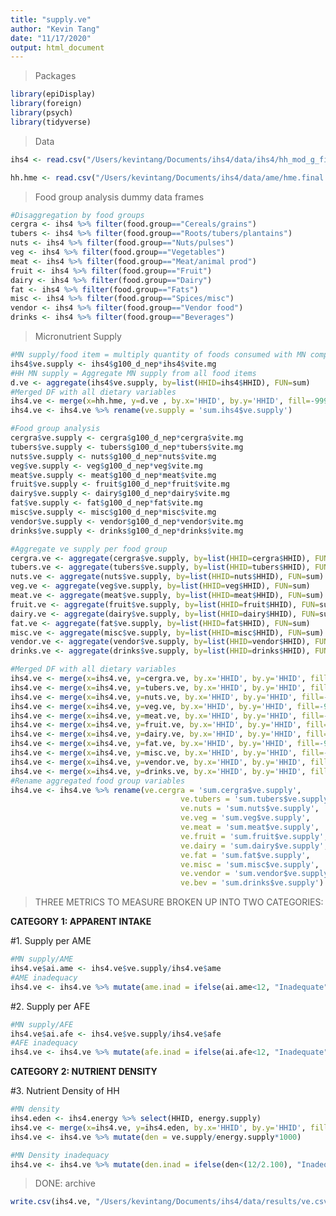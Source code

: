 ```yaml
---
title: "supply.ve"
author: "Kevin Tang"
date: "11/17/2020"
output: html_document
---
```

> Packages

```r
library(epiDisplay)
library(foreign)
library(psych)
library(tidyverse)
```

>Data

```r
ihs4 <- read.csv("/Users/kevintang/Documents/ihs4/data/ihs4/hh_mod_g_final.csv")

hh.hme <- read.csv("/Users/kevintang/Documents/ihs4/data/ame/hme.final.csv")

```


>Food group analysis dummy data frames

```r
#Disaggregation by food groups
cergra <- ihs4 %>% filter(food.group=="Cereals/grains")
tubers <- ihs4 %>% filter(food.group=="Roots/tubers/plantains")
nuts <- ihs4 %>% filter(food.group=="Nuts/pulses")
veg <- ihs4 %>% filter(food.group=="Vegetables")
meat <- ihs4 %>% filter(food.group=="Meat/animal prod")
fruit <- ihs4 %>% filter(food.group=="Fruit")
dairy <- ihs4 %>% filter(food.group=="Dairy")
fat <- ihs4 %>% filter(food.group=="Fats")
misc <- ihs4 %>% filter(food.group=="Spices/misc")
vendor <- ihs4 %>% filter(food.group=="Vendor food")
drinks <- ihs4 %>% filter(food.group=="Beverages")
```

>Micronutrient Supply

```r
#MN supply/food item = multiply quantity of foods consumed with MN composition of food
ihs4$ve.supply <- ihs4$g100_d_nep*ihs4$vite.mg
#HH MN supply = Aggregate MN supply from all food items 
d.ve <- aggregate(ihs4$ve.supply, by=list(HHID=ihs4$HHID), FUN=sum)
#Merged DF with all dietary variables
ihs4.ve <- merge(x=hh.hme, y=d.ve , by.x='HHID', by.y='HHID', fill=-9999, all.x = TRUE)
ihs4.ve <- ihs4.ve %>% rename(ve.supply = 'sum.ihs4$ve.supply')

#Food group analysis
cergra$ve.supply <- cergra$g100_d_nep*cergra$vite.mg
tubers$ve.supply <- tubers$g100_d_nep*tubers$vite.mg
nuts$ve.supply <- nuts$g100_d_nep*nuts$vite.mg
veg$ve.supply <- veg$g100_d_nep*veg$vite.mg
meat$ve.supply <- meat$g100_d_nep*meat$vite.mg
fruit$ve.supply <- fruit$g100_d_nep*fruit$vite.mg
dairy$ve.supply <- dairy$g100_d_nep*dairy$vite.mg
fat$ve.supply <- fat$g100_d_nep*fat$vite.mg
misc$ve.supply <- misc$g100_d_nep*misc$vite.mg
vendor$ve.supply <- vendor$g100_d_nep*vendor$vite.mg
drinks$ve.supply <- drinks$g100_d_nep*drinks$vite.mg

#Aggregate ve supply per food group
cergra.ve <- aggregate(cergra$ve.supply, by=list(HHID=cergra$HHID), FUN=sum)
tubers.ve <- aggregate(tubers$ve.supply, by=list(HHID=tubers$HHID), FUN=sum)
nuts.ve <- aggregate(nuts$ve.supply, by=list(HHID=nuts$HHID), FUN=sum)
veg.ve <- aggregate(veg$ve.supply, by=list(HHID=veg$HHID), FUN=sum)
meat.ve <- aggregate(meat$ve.supply, by=list(HHID=meat$HHID), FUN=sum)
fruit.ve <- aggregate(fruit$ve.supply, by=list(HHID=fruit$HHID), FUN=sum)
dairy.ve <- aggregate(dairy$ve.supply, by=list(HHID=dairy$HHID), FUN=sum)
fat.ve <- aggregate(fat$ve.supply, by=list(HHID=fat$HHID), FUN=sum)
misc.ve <- aggregate(misc$ve.supply, by=list(HHID=misc$HHID), FUN=sum)
vendor.ve <- aggregate(vendor$ve.supply, by=list(HHID=vendor$HHID), FUN=sum)
drinks.ve <- aggregate(drinks$ve.supply, by=list(HHID=drinks$HHID), FUN=sum)

#Merged DF with all dietary variables
ihs4.ve <- merge(x=ihs4.ve, y=cergra.ve, by.x='HHID', by.y='HHID', fill=-9999, all.x = TRUE)
ihs4.ve <- merge(x=ihs4.ve, y=tubers.ve, by.x='HHID', by.y='HHID', fill=-9999, all.x = TRUE)
ihs4.ve <- merge(x=ihs4.ve, y=nuts.ve, by.x='HHID', by.y='HHID', fill=-9999, all.x = TRUE)
ihs4.ve <- merge(x=ihs4.ve, y=veg.ve, by.x='HHID', by.y='HHID', fill=-9999, all.x = TRUE)
ihs4.ve <- merge(x=ihs4.ve, y=meat.ve, by.x='HHID', by.y='HHID', fill=-9999, all.x = TRUE)
ihs4.ve <- merge(x=ihs4.ve, y=fruit.ve, by.x='HHID', by.y='HHID', fill=-9999, all.x = TRUE)
ihs4.ve <- merge(x=ihs4.ve, y=dairy.ve, by.x='HHID', by.y='HHID', fill=-9999, all.x = TRUE)
ihs4.ve <- merge(x=ihs4.ve, y=fat.ve, by.x='HHID', by.y='HHID', fill=-9999, all.x = TRUE)
ihs4.ve <- merge(x=ihs4.ve, y=misc.ve, by.x='HHID', by.y='HHID', fill=-9999, all.x = TRUE)
ihs4.ve <- merge(x=ihs4.ve, y=vendor.ve, by.x='HHID', by.y='HHID', fill=-9999, all.x = TRUE)
ihs4.ve <- merge(x=ihs4.ve, y=drinks.ve, by.x='HHID', by.y='HHID', fill=-9999, all.x = TRUE)
#Rename aggregated food group variables
ihs4.ve <- ihs4.ve %>% rename(ve.cergra = 'sum.cergra$ve.supply',
                                      ve.tubers = 'sum.tubers$ve.supply',
                                      ve.nuts = 'sum.nuts$ve.supply',
                                      ve.veg = 'sum.veg$ve.supply',
                                      ve.meat = 'sum.meat$ve.supply',
                                      ve.fruit = 'sum.fruit$ve.supply',
                                      ve.dairy = 'sum.dairy$ve.supply',
                                      ve.fat = 'sum.fat$ve.supply',
                                      ve.misc = 'sum.misc$ve.supply',
                                      ve.vendor = 'sum.vendor$ve.supply',
                                      ve.bev = 'sum.drinks$ve.supply')

```

>THREE METRICS TO MEASURE BROKEN UP INTO TWO CATEGORIES:

**CATEGORY 1: APPARENT INTAKE**

#1. Supply per AME

```r
#MN supply/AME
ihs4.ve$ai.ame <- ihs4.ve$ve.supply/ihs4.ve$ame
#AME inadequacy
ihs4.ve <- ihs4.ve %>% mutate(ame.inad = ifelse(ai.ame<12, "Inadequate", "Adequate"))
```

#2. Supply per AFE

```r
#MN supply/AFE
ihs4.ve$ai.afe <- ihs4.ve$ve.supply/ihs4.ve$afe
#AFE inadequacy
ihs4.ve <- ihs4.ve %>% mutate(afe.inad = ifelse(ai.afe<12, "Inadequate", "Adequate"))
```

**CATEGORY 2: NUTRIENT DENSITY**

#3. Nutrient Density of HH

```r
#MN density
ihs4.eden <- ihs4.energy %>% select(HHID, energy.supply)
ihs4.ve <- merge(x=ihs4.ve, y=ihs4.eden, by.x='HHID', by.y='HHID', fill=-9999, all.x = TRUE)
ihs4.ve <- ihs4.ve %>% mutate(den = ve.supply/energy.supply*1000)

#MN Density inadequacy
ihs4.ve <- ihs4.ve %>% mutate(den.inad = ifelse(den<(12/2.100), "Inadequate", "Adequate"))
```

> DONE: archive

```r
write.csv(ihs4.ve, "/Users/kevintang/Documents/ihs4/data/results/ve.csv")
```
